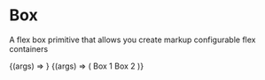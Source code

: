 
<Meta title="Layouts/Box" component={Box} argTypes={boxTypes} />

# Box

<StoryStatus status="volatile" />

A flex box primitive that allows you create markup configurable flex containers

<Canvas>
  <Story
    name="Box"
    args={{
      children: 'Hello world I am a box',
    }}
  >
    {(args) => <Box {...args} />}
  </Story>
</Canvas>

<Props story="Box" />

<Canvas>
  <Story
    name="Responsive Box"
    args={{
      children: 'Hello world I am a box',
    }}
  >
    {(args) => (
      <Box position="relative" display="grid">
        <Box border={1} padding={16}>
          Box 1
        </Box>
        <Box border={1} padding={16} position="absolute" zIndex={-1}>
          Box 2
        </Box>
      </Box>
    )}
  </Story>
</Canvas>
